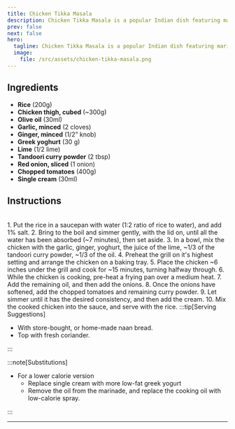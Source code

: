 ```yaml
---
title: Chicken Tikka Masala
description: Chicken Tikka Masala is a popular Indian dish featuring marinated chicken pieces cooked in a rich, creamy tomato sauce infused with aromatic spices.
prev: false
next: false
hero:
  tagline: Chicken Tikka Masala is a popular Indian dish featuring marinated chicken pieces cooked in a rich, creamy tomato sauce infused with aromatic spices.
  image:
    file: /src/assets/chicken-tikka-masala.png
---
```



## Ingredients

- **Rice** (200g)
- **Chicken thigh, cubed** (~300g)
- **Olive oil** (30ml)
- **Garlic, minced** (2 cloves)
- **Ginger, minced** (1/2” knob)
- **Greek yoghurt** (30 g)
- **Lime** (1/2 lime)
- **Tandoori curry powder** (2 tbsp)
- **Red onion, sliced** (1 onion)
- **Chopped tomatoes** (400g)
- **Single cream** (30ml)

## Instructions

<br />

<Steps> 
1. Put the rice in a saucepan with water (1:2 ratio of rice to water), and add 1% salt.
2. Bring to the boil and simmer gently, with the lid on, until all the water has been absorbed (~7 minutes), then set aside.
3. In a bowl, mix the chicken with the garlic, ginger, yoghurt, the juice of the lime, ~1/3 of the tandoori curry powder, ~1/3 of the oil.
4. Preheat the grill on it's highest setting and arrange the chicken on a baking tray.
5. Place the chicken ~6 inches under the grill and cook for ~15 minutes, turning halfway through.
6. While the chicken is cooking, pre-heat a frying pan over a medium heat.
7. Add the remaining oil, and then add the onions.
8. Once the onions have softened, add the chopped tomatoes and remaining curry powder.
9. Let simmer until it has the desired consistency, and then add the cream.
10. Mix the cooked chicken into the sauce, and serve with the rice.

</Steps> 
:::tip[Serving Suggestions]

- With store-bought, or home-made naan bread.
- Top with fresh coriander.

:::

:::note[Substitutions]

- For a lower calorie version
  - Replace single cream with more low-fat greek yogurt
  - Remove the oil from the marinade, and replace the cooking oil with low-calorie spray.

:::

<hr />

<Badge size="large" text="Dinner" variant="tip" />
<Badge size="large" text="2 Servings" variant="note" />
<Badge size="large" text="~700 kcal" variant="success" />
<Badge size="large" text="~45 minutes" variant="caution" />
